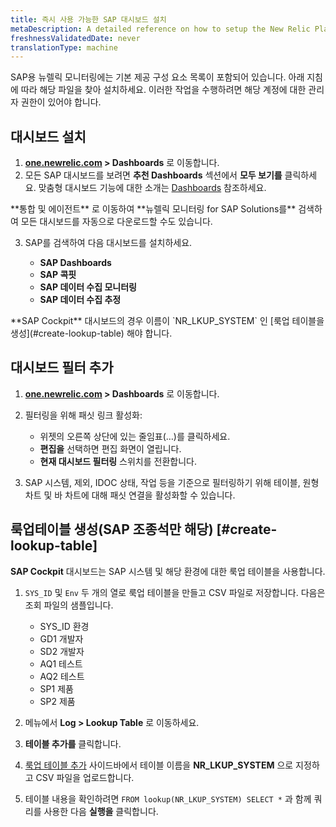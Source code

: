 ```yaml
---
title: 즉시 사용 가능한 SAP 대시보드 설치
metaDescription: A detailed reference on how to setup the New Relic Platform for the SAP environment
freshnessValidatedDate: never
translationType: machine
---
```


SAP용 뉴렐릭 모니터링에는 기본 제공 구성 요소 목록이 포함되어 있습니다. 아래 지침에 따라 해당 파일을 찾아 설치하세요. 이러한 작업을 수행하려면 해당 계정에 대한 관리자 권한이 있어야 합니다.

## 대시보드 설치

1. **[one.newrelic.com](https://one.newrelic.com) &gt; Dashboards** 로 이동합니다.
2. 모든 SAP 대시보드를 보려면 **추천 Dashboards** 섹션에서 **모두 보기를** 클릭하세요. 맞춤형 대시보드 기능에 대한 소개는 [Dashboards](/docs/query-your-data/explore-query-data/dashboards/introduction-dashboards/) 참조하세요.

<Callout variant="important">
  **통합 및 에이전트** 로 이동하여 **뉴렐릭 모니터링 for SAP Solutions를** 검색하여 모든 대시보드를 자동으로 다운로드할 수도 있습니다.
</Callout>

3. SAP를 검색하여 다음 대시보드를 설치하세요.

   * **SAP Dashboards**
   * **SAP 콕핏**
   * **SAP 데이터 수집 모니터링**
   * **SAP 데이터 수집 추정**

<Callout variant="important">
  **SAP Cockpit** 대시보드의 경우 이름이 `NR_LKUP_SYSTEM` 인 [룩업 테이블을 생성](#create-lookup-table) 해야 합니다.
</Callout>

## 대시보드 필터 추가

1. **[one.newrelic.com](https://one.newrelic.com) &gt; Dashboards** 로 이동합니다.

2. 필터링을 위해 패싯 링크 활성화:

   * 위젯의 오른쪽 상단에 있는 줄임표(…)를 클릭하세요.
   * **편집을** 선택하면 편집 화면이 열립니다.
   * **현재 대시보드 필터링** 스위치를 전환합니다.

3. SAP 시스템, 제외, IDOC 상태, 작업 등을 기준으로 필터링하기 위해 테이블, 원형 차트 및 바 차트에 대해 패싯 연결을 활성화할 수 있습니다.

## 룩업테이블 생성(SAP 조종석만 해당) [#create-lookup-table]

**SAP Cockpit** 대시보드는 SAP 시스템 및 해당 환경에 대한 룩업 테이블을 사용합니다.

1. `SYS_ID` 및 `Env` 두 개의 열로 룩업 테이블을 만들고 CSV 파일로 저장합니다. 다음은 조회 파일의 샘플입니다.

   * SYS\_ID 환경
   * GD1 개발자
   * SD2 개발자
   * AQ1 테스트
   * AQ2 테스트
   * SP1 제품
   * SP2 제품

2. 메뉴에서 **Log &gt; Lookup Table** 로 이동하세요.

3. **테이블 추가를** 클릭합니다.

4. [룩업 테이블 추가](/docs/logs/ui-data/lookup-tables-ui/) 사이드바에서 테이블 이름을 **NR\_LKUP\_SYSTEM** 으로 지정하고 CSV 파일을 업로드합니다.

5. 테이블 내용을 확인하려면 `FROM lookup(NR_LKUP_SYSTEM) SELECT *` 과 함께 쿼리를 사용한 다음 **실행을** 클릭합니다.